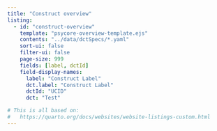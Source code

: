 ```yaml
---
title: "Construct overview"
listing:
  - id: "construct-overview"
    template: "psycore-overview-template.ejs"
    contents: "../data/dctSpecs/*.yaml"
    sort-ui: false
    filter-ui: false
    page-size: 999
    fields: [label, dctId]
    field-display-names:
      label: "Construct Label"
      dct.label: "Construct Label"
      dctId: "UCID"
      dct: "Test"

# This is all based on:
#   https://quarto.org/docs/websites/website-listings-custom.html
---
```


::: {#construct-overview}
:::
